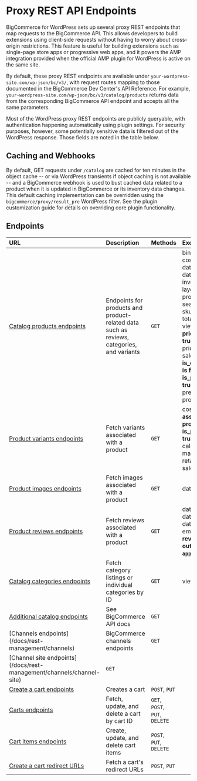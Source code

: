 # Proxy REST API Endpoints

BigCommerce for WordPress sets up several proxy REST endpoints that map requests to the BigCommerce API. This allows developers to build extensions using client-side requests without having to worry about cross-origin restrictions. This feature is useful for building extensions such as single-page store apps or progressive web apps, and it powers the AMP integration provided when the official AMP plugin for WordPress is active on the same site.

By default, these proxy REST endpoints are available under `your-wordpress-site.com/wp-json/bc/v3/`, with request routes mapping to those documented in the BigCommerce Dev Center's API Reference. For example, `your-wordpress-site.com/wp-json/bc/v3/catalog/products` returns data from the corresponding BigCommerce API endpoint and accepts all the same parameters.

Most of the WordPress proxy REST endpoints are publicly queryable, with authentication happening automatically using plugin settings. For security purposes, however, some potentially sensitive data is filtered out of the WordPress response. Those fields are noted in the table below.

## Caching and Webhooks

By default, GET requests under `/catalog` are cached for ten minutes in the object cache -- or via WordPress transients if object caching is not available -- and a BigCommerce webhook is used to bust cached data related to a product when it is updated in BigCommerce or its inventory data changes. This default caching implementation can be overridden using the `bigcommerce/proxy/result_pre` WordPress filter. See the plugin customization guide for details on overriding core plugin functionality.

## Endpoints

|URL|Description|Methods|Excluded Fields
|:-|:-|:-|:-|
|[Catalog products endpoints](docs/rest-management/catalog/products)|Endpoints for products and product-related data such as reviews, categories, and variants|`GET`|bin_picking_number, cost_price, date_created, date_modified, inventory_tracking, layout_file, product_tax_code, search_keywords, sku_id, tax_class_id, total_sold, view_count; **If price_id_hidden is true**: map_price, price, retail_price, sale_price; **If is_condition_shown is false**: condition; **If is_preorder_only is true**: preorder_message, prorder_release_date
|[Product variants endpoints](/docs/rest-management/catalog/product-variants)|Fetch variants associated with a product|`GET`|cost_price, sku_id; **If associated product's is_price_hidden is true**: calculated_price, map_price, price, retail_price, sale_price
|[Product images endpoints](/docs/rest-management/catalog/product-images)|Fetch images associated with a product|`GET`|date_modified
|[Product reviews endpoints](/docs/rest-management/catalog/product-reviews)|Fetch reviews associated with a product|`GET`|date_created, date_modified, date_reviewed, email, status (**note: reviews are filtered out if status is not `approved`**)
|[Catalog categories endpoints](/docs/rest-management/catalog/category)|Fetch category listings or individual categories by ID|`GET`|views
|[Additional catalog endpoints](/docs/rest-management/catalog/category-images)| See BigCommerce API docs |`GET`
|[Channels endpoints] (/docs/rest-management/channels)|BigCommerce channels endpoints|`GET`
|[Channel site endpoints] (/docs/rest-management/channels/channel-site)|`GET`|
|[Create a cart endpoints](/docs/rest-storefront/carts#create-a-cart)|Creates a cart|`POST`, `PUT`
|[Carts endpoints](/docs/rest-storefront/carts)|Fetch, update, and delete a cart by cart ID|`GET`, `POST`, `PUT`, `DELETE`|
|[Cart items endpoints](/docs/rest-storefront/carts/cart-items)|Create, update, and delete cart items|`POST`, `PUT`, `DELETE`|
|[Create a cart redirect URLs](/docs/rest-management/carts/cart-redirect-urls)|Fetch a cart's redirect URLs|`POST`, `PUT`|
